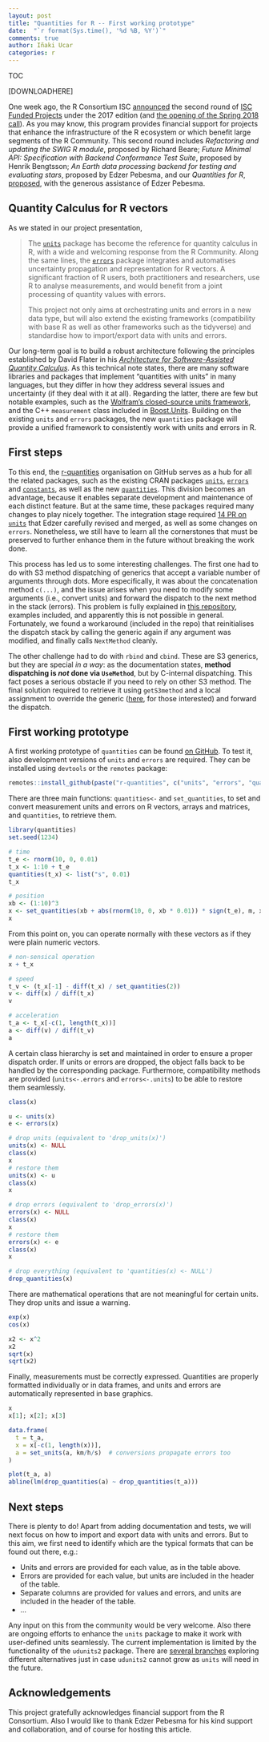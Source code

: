 ```yaml
---
layout: post
title: "Quantities for R -- First working prototype"
date:  "`r format(Sys.time(), '%d %B, %Y')`"
comments: true
author: Iñaki Ucar
categories: r
---
```


<script src="https://cdnjs.cloudflare.com/ajax/libs/mathjax/2.7.0/MathJax.js?config=TeX-AMS-MML_HTMLorMML" type="text/javascript"></script>

TOC

[DOWNLOADHERE]

One week ago, the R Consortium ISC [announced](https://www.r-consortium.org/announcement/2018/02/22/announcing-second-round-isc-funded-projects-2017) the second round of [ISC Funded Projects](https://www.r-consortium.org/projects/awarded-projects) under the 2017 edition (and [the opening of the Spring 2018 call](https://www.r-consortium.org/announcement/2018/01/31/r-consortium-call-proposals-february-2018)). As you may know, this program provides financial support for projects that enhance the infrastructure of the R ecosystem or which benefit large segments of the R Community. This second round includes _Refactoring and updating the SWIG R module_, proposed by Richard Beare; _Future Minimal API: Specification with Backend Conformance Test Suite_, proposed by Henrik Bengtsson; _An Earth data processing backend for testing and evaluating stars_, proposed by Edzer Pebesma, and our _Quantities for R_, [proposed](https://github.com/r-quantities/proposal), with the generous assistance of Edzer Pebesma.

## Quantity Calculus for R vectors

As we stated in our project presentation,

> The [`units`](https://cran.r-project.org/package=units) package has become the reference for quantity calculus in R, with a wide and welcoming response from the R Community. Along the same lines, the [`errors`](https://cran.r-project.org/package=errors) package integrates and automatises uncertainty propagation and representation for R vectors. A significant fraction of R users, both practitioners and researchers, use R to analyse measurements, and would benefit from a joint processing of quantity values with errors.
> 
> This project not only aims at orchestrating units and errors in a new data type, but will also extend the existing frameworks (compatibility with base R as well as other frameworks such as the tidyverse) and standardise how to import/export data with units and errors.

Our long-term goal is to build a robust architecture following the principles established by David Flater in his [_Architecture for Software-Assisted Quantity Calculus_](https://doi.org/10.6028/NIST.TN.1943). As this technical note states, there are many software libraries and packages that implement "quantities with units" in many languages, but they differ in how they address several issues and uncertainty (if they deal with it at all). Regarding the latter, there are few but notable examples, such as the [Wolfram's closed-source units framework](http://reference.wolfram.com/language/tutorial/UnitsOverview.html), and the C++ `measurement` class included in [Boost.Units](http://www.boost.org/doc/libs/1_65_0/doc/html/boost_units.html). Building on the existing `units` and `errors` packages, the new `quantities` package will provide a unified framework to consistently work with units and errors in R.

## First steps

To this end, the [r-quantities](https://github.com/r-quantities/) organisation on GitHub serves as a hub for all the related packages, such as the existing CRAN packages [`units`](https://github.com/r-quantities/units), [`errors`](https://github.com/r-quantities/errors) and [`constants`](https://github.com/r-quantities/constants), as well as the new [`quantities`](https://github.com/r-quantities/quantities). This division becomes an advantage, because it enables separate development and maintenance of each distinct feature. But at the same time, these packages required many changes to play nicely together. The integration stage required [14 PR on `units`](https://github.com/r-quantities/units/pulls?q=is%3Apr+is%3Aclosed+author%3AEnchufa2+) that Edzer carefully revised and merged, as well as some changes on `errors`. Nonetheless, we still have to learn all the cornerstones that must be preserved to further enhance them in the future without breaking the work done.

This process has led us to some interesting challenges. The first one had to do with S3 method dispatching of generics that accept a variable number of arguments through dots. More especifically, it was about the concatenation method `c(...)`, and the issue arises when you need to modify some arguments (i.e., convert units) and forward the dispatch to the next method in the stack (errors). This problem is fully explained in [this repository](https://github.com/Enchufa2/dispatchS3dots), examples included, and apparently this is not possible in general. Fortunately, we found a workaround (included in the repo) that reinitialises the dispatch stack by calling the generic again if any argument was modified, and finally calls `NextMethod` cleanly.

The other challenge had to do with `rbind` and `cbind`. These are S3 generics, but they are special _in a way_: as the documentation states, **method dispatching is _not_ done via `UseMethod`**, but by C-internal dispatching. This fact poses a serious obstacle if you need to rely on other S3 method. The final solution required to retrieve it using `getS3method` and a local assignment to override the generic ([here](https://github.com/r-quantities/quantities/blob/master/R/misc.R#L171), for those interested) and forward the dispatch.

## First working prototype

A first working prototype of `quantities` can be found [on GitHub](https://github.com/r-quantities/quantities). To test it, also development versions of `units` and `errors` are required. They can be installed using `devtools` or the `remotes` package:

```r
remotes::install_github(paste("r-quantities", c("units", "errors", "quantities"), sep="/"))
```

There are three main functions: `quantities<-` and `set_quantities`, to set and convert measurement units and errors on R vectors, arrays and matrices, and `quantities`, to retrieve them. 

```r
library(quantities)
set.seed(1234)

# time
t_e <- rnorm(10, 0, 0.01)
t_x <- 1:10 + t_e
quantities(t_x) <- list("s", 0.01)
t_x

# position
xb <- (1:10)^3
x <- set_quantities(xb + abs(rnorm(10, 0, xb * 0.01)) * sign(t_e), m, xb * 0.01)
x
```

From this point on, you can operate normally with these vectors as if they were plain numeric vectors. 

```r
# non-sensical operation
x + t_x

# speed
t_v <- (t_x[-1] - diff(t_x) / set_quantities(2))
v <- diff(x) / diff(t_x)
v

# acceleration
t_a <- t_x[-c(1, length(t_x))]
a <- diff(v) / diff(t_v)
a
```

A certain class hierarchy is set and maintained in order to ensure a proper dispatch order. If units or errors are dropped, the object falls back to be handled by the corresponding package. Furthermore, compatibility methods are provided (`units<-.errors` and `errors<-.units`) to be able to restore them seamlessly.

```r
class(x)

u <- units(x)
e <- errors(x)

# drop units (equivalent to 'drop_units(x)')
units(x) <- NULL
class(x)
x
# restore them
units(x) <- u
class(x)
x

# drop errors (equivalent to 'drop_errors(x)')
errors(x) <- NULL
class(x)
x
# restore them
errors(x) <- e
class(x)
x

# drop everything (equivalent to 'quantities(x) <- NULL')
drop_quantities(x)
```

There are mathematical operations that are not meaningful for certain units. They drop units and issue a warning.

```r
exp(x)
cos(x)

x2 <- x^2
x2
sqrt(x)
sqrt(x2)
```

Finally, measurements must be correctly expressed. Quantities are properly formatted individually or in data frames, and units and errors are automatically represented in base graphics.

```r
x
x[1]; x[2]; x[3]

data.frame(
  t = t_a, 
  x = x[-c(1, length(x))],
  a = set_units(a, km/h/s)  # conversions propagate errors too
)

plot(t_a, a)
abline(lm(drop_quantities(a) ~ drop_quantities(t_a)))
```

## Next steps

There is plenty to do! Apart from adding documentation and tests, we will next focus on how to import and export data with units and errors. But to this aim, we first need to identify which are the typical formats that can be found out there, e.g.:

- Units and errors are provided for each value, as in the table above.
- Errors are provided for each value, but units are included in the header of the table.
- Separate columns are provided for values and errors, and units are included in the header of the table.
- ...

Any input on this from the community would be very welcome. Also there are ongoing efforts to enhance the `units` package to make it work with user-defined units seamlessly. The current implementation is limited by the functionality of the `udunits2` package. There are [several branches](https://github.com/r-quantities/units/branches) exploring different alternatives just in case `udunits2` cannot grow as `units` will need in the future.

## Acknowledgements

This project gratefully acknowledges financial support from the R Consortium. Also I would like to thank Edzer Pebesma for his kind support and collaboration, and of course for hosting this article.
